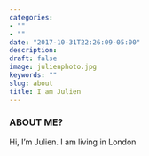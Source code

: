 ```yaml
---
categories:
- ""
- ""
date: "2017-10-31T22:26:09-05:00"
description:
draft: false
image: julienphoto.jpg
keywords: ""
slug: about
title: I am Julien
---
```


### **ABOUT ME?**

Hi, I'm Julien. I am living in London

